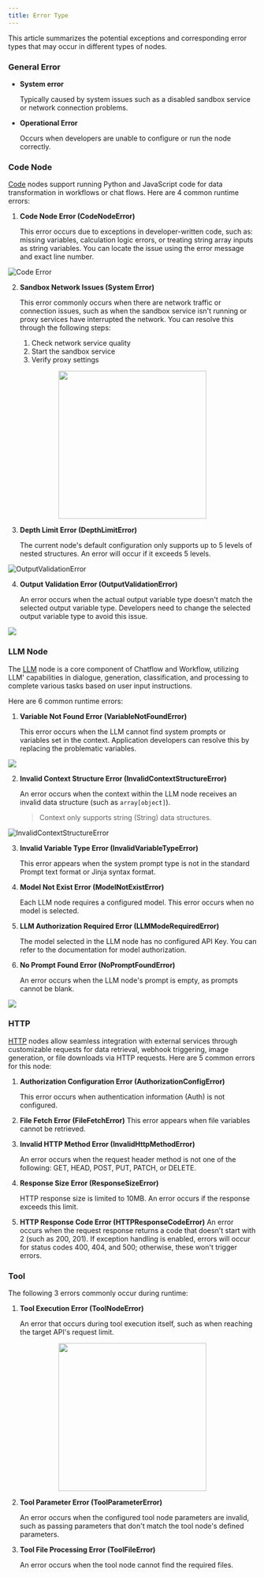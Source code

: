 ```yaml
---
title: Error Type
---
```



This article summarizes the potential exceptions and corresponding error types that may occur in different types of nodes.

### General Error

*   **System error**

    Typically caused by system issues such as a disabled sandbox service or network connection problems.
*   **Operational Error**

    Occurs when developers are unable to configure or run the node correctly.

### Code Node

[Code](/en/guides/workflow/nodes/code) nodes support running Python and JavaScript code for data transformation in workflows or chat flows. Here are 4 common runtime errors:

1.  **Code Node Error (CodeNodeError)**

    This error occurs due to exceptions in developer-written code, such as: missing variables, calculation logic errors, or treating string array inputs as string variables. You can locate the issue using the error message and exact line number.

![Code Error](https://assets-docs.dify.ai/2024/12/c86b11af7f92368180ea1bac38d77083.png)

2.  **Sandbox Network Issues (System Error)**

    This error commonly occurs when there are network traffic or connection issues, such as when the sandbox service isn't running or proxy services have interrupted the network. You can resolve this through the following steps:

    1. Check network service quality
    2. Start the sandbox service
    3. Verify proxy settings

<p align="center">
  <img src="https://assets-docs.dify.ai/2024/12/d95007adf67c4f232e46ec455c348e2c.PNG" width="300" />
</p>

3.  **Depth Limit Error (DepthLimitError)**

    The current node's default configuration only supports up to 5 levels of nested structures. An error will occur if it exceeds 5 levels.

![<strong>OutputValidationError</strong>](https://assets-docs.dify.ai/2024/12/5649d52a6e80ddd4180b336266701f7b.png)

4.  **Output Validation Error (OutputValidationError)**

    An error occurs when the actual output variable type doesn't match the selected output variable type. Developers need to change the selected output variable type to avoid this issue.

![](https://assets-docs.dify.ai/2024/12/ab8cae01a590b037017dfe9ea4dbbb8b.png)

### LLM Node

The [LLM](/en/guides/workflow/nodes/llm) node is a core component of Chatflow and Workflow, utilizing LLM' capabilities in dialogue, generation, classification, and processing to complete various tasks based on user input instructions.

Here are 6 common runtime errors:

1.  **Variable Not Found Error (VariableNotFoundError)**

    This error occurs when the LLM cannot find system prompts or variables set in the context. Application developers can resolve this by replacing the problematic variables.

![](https://assets-docs.dify.ai/2024/12/f20c5fbde345144de6183374ab277662.png)

2.  **Invalid Context Structure Error (InvalidContextStructureError)**

    An error occurs when the context within the LLM node receives an invalid data structure (such as `array[object]`).

    > Context only supports string (String) data structures.

![<strong>InvalidContextStructureError</strong>](https://assets-docs.dify.ai/2024/12/f20c5fbde345144de6183374ab277662.png)

3.  **Invalid Variable Type Error (InvalidVariableTypeError)**

    This error appears when the system prompt type is not in the standard Prompt text format or Jinja syntax format.
4.  **Model Not Exist Error (ModelNotExistError)**

    Each LLM node requires a configured model. This error occurs when no model is selected.
5.  **LLM Authorization Required Error (LLMModeRequiredError)**

    The model selected in the LLM node has no configured API Key. You can refer to the documentation for model authorization.
6.  **No Prompt Found Error (NoPromptFoundError)**

    An error occurs when the LLM node's prompt is empty, as prompts cannot be blank.

![](https://assets-docs.dify.ai/2024/12/9882f7a5ee544508ba11b51fb469a911.png)

### HTTP

[HTTP](/en/guides/workflow/nodes/http-request) nodes allow seamless integration with external services through customizable requests for data retrieval, webhook triggering, image generation, or file downloads via HTTP requests. Here are 5 common errors for this node:

1.  **Authorization Configuration Error (AuthorizationConfigError)**

    This error occurs when authentication information (Auth) is not configured.
2. **File Fetch Error (FileFetchError)** This error appears when file variables cannot be retrieved.
3.  **Invalid HTTP Method Error (InvalidHttpMethodError)**

    An error occurs when the request header method is not one of the following: GET, HEAD, POST, PUT, PATCH, or DELETE.
4.  **Response Size Error (ResponseSizeError)**

    HTTP response size is limited to 10MB. An error occurs if the response exceeds this limit.
5. **HTTP Response Code Error (HTTPResponseCodeError)** An error occurs when the request response returns a code that doesn't start with 2 (such as 200, 201). If exception handling is enabled, errors will occur for status codes 400, 404, and 500; otherwise, these won't trigger errors.

### Tool

The following 3 errors commonly occur during runtime:

1.  **Tool Execution Error (ToolNodeError)**

    An error that occurs during tool execution itself, such as when reaching the target API's request limit.

<p align="center">
<img src="https://assets-docs.dify.ai/2024/12/84af0831b7cb23e64159dfbba80e9b28.jpg" width="300" />
</p>

2.  **Tool Parameter Error (ToolParameterError)**

    An error occurs when the configured tool node parameters are invalid, such as passing parameters that don't match the tool node's defined parameters.
3.  **Tool File Processing Error (ToolFileError)**

    An error occurs when the tool node cannot find the required files.
